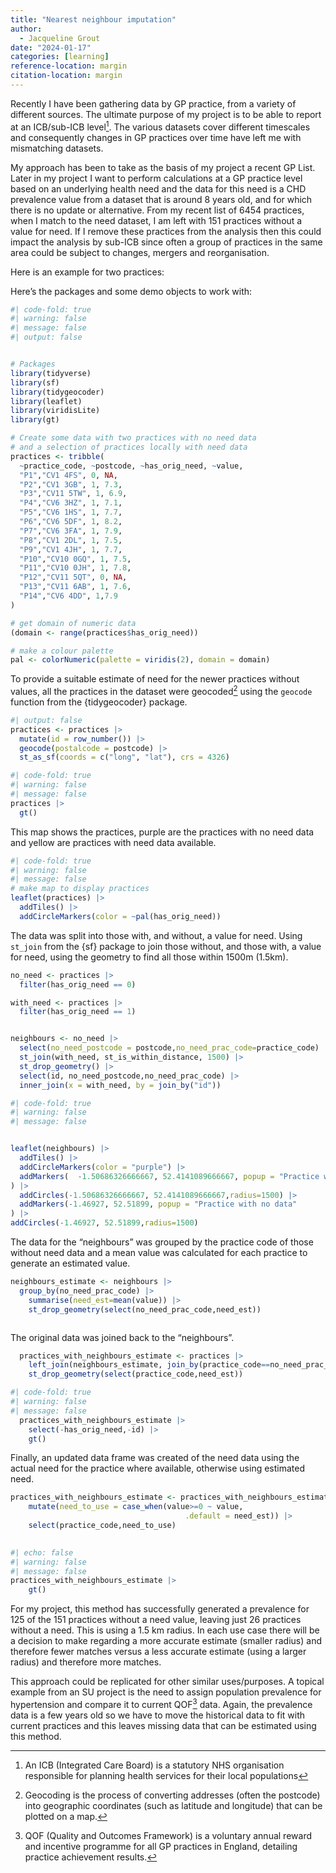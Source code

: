 ```yaml
---
title: "Nearest neighbour imputation"
author:
  - Jacqueline Grout
date: "2024-01-17"
categories: [learning]
reference-location: margin
citation-location: margin
---
```


Recently I have been gathering data by GP practice, from a variety of different sources. The ultimate purpose of my project is to be able to report at an ICB/sub-ICB level[^1]. The various datasets cover different timescales and consequently changes in GP practices over time have left me with mismatching datasets.

[^1]: An ICB (Integrated Care Board) is a statutory NHS organisation responsible for planning health services for their local populations

My approach has been to take as the basis of my project a recent GP List. Later in my project I want to perform calculations at a GP practice level based on an underlying health need and the data for this need is a CHD prevalence value from a dataset that is around 8 years old, and for which there is no update or alternative. From my recent list of 6454 practices, when I match to the need dataset, I am left with 151 practices without a value for need. If I remove these practices from the analysis then this could impact the analysis by sub-ICB since often a group of practices in the same area could be subject to changes, mergers and reorganisation.

Here is an example for two practices:

Here's the packages and some demo objects to work with:

```r
#| code-fold: true
#| warning: false
#| message: false
#| output: false


# Packages
library(tidyverse)
library(sf)
library(tidygeocoder)
library(leaflet)
library(viridisLite)
library(gt)

# Create some data with two practices with no need data 
# and a selection of practices locally with need data
practices <- tribble(
  ~practice_code, ~postcode, ~has_orig_need, ~value,
  "P1","CV1 4FS", 0, NA,
  "P2","CV1 3GB", 1, 7.3,
  "P3","CV11 5TW", 1, 6.9,
  "P4","CV6 3HZ", 1, 7.1,
  "P5","CV6 1HS", 1, 7.7,
  "P6","CV6 5DF", 1, 8.2,
  "P7","CV6 3FA", 1, 7.9,
  "P8","CV1 2DL", 1, 7.5,
  "P9","CV1 4JH", 1, 7.7,
  "P10","CV10 0GQ", 1, 7.5,
  "P11","CV10 0JH", 1, 7.8,
  "P12","CV11 5QT", 0, NA,
  "P13","CV11 6AB", 1, 7.6,
  "P14","CV6 4DD", 1,7.9
) 

# get domain of numeric data
(domain <- range(practices$has_orig_need))

# make a colour palette
pal <- colorNumeric(palette = viridis(2), domain = domain)

```

To provide a suitable estimate of need for the newer practices without values, all the practices in the dataset were geocoded[^2] using the `geocode` function from the {tidygeocoder} package.

[^2]: Geocoding is the process of converting addresses (often the postcode) into geographic coordinates (such as latitude and longitude) that can be plotted on a map.

```r
#| output: false
practices <- practices |>
  mutate(id = row_number()) |>
  geocode(postalcode = postcode) |>
  st_as_sf(coords = c("long", "lat"), crs = 4326)


```

```r
#| code-fold: true
#| warning: false
#| message: false
practices |>
  gt()
```

This map shows the practices, purple are the practices with no need data and yellow are practices with need data available.

```r
#| code-fold: true
#| warning: false
#| message: false
# make map to display practices
leaflet(practices) |> 
  addTiles() |>
  addCircleMarkers(color = ~pal(has_orig_need)) 

```

The data was split into those with, and without, a value for need. Using `st_join` from the {sf} package to join those without, and those with, a value for need, using the geometry to find all those within 1500m (1.5km).

```r

no_need <- practices |>
  filter(has_orig_need == 0)

with_need <- practices |>
  filter(has_orig_need == 1)


neighbours <- no_need |>
  select(no_need_postcode = postcode,no_need_prac_code=practice_code) |>
  st_join(with_need, st_is_within_distance, 1500) |>
  st_drop_geometry() |>
  select(id, no_need_postcode,no_need_prac_code) |>
  inner_join(x = with_need, by = join_by("id")) 


```

```r
#| code-fold: true
#| warning: false
#| message: false


leaflet(neighbours) |> 
  addTiles() |>
  addCircleMarkers(color = "purple") |>
  addMarkers(  -1.50686326666667, 52.4141089666667, popup = "Practice with no data"
) |>
  addCircles(-1.50686326666667, 52.4141089666667,radius=1500) |>
  addMarkers(-1.46927, 52.51899, popup = "Practice with no data"
) |>
addCircles(-1.46927, 52.51899,radius=1500)
```

The data for the "neighbours" was grouped by the practice code of those without need data and a mean value was calculated for each practice to generate an estimated value.

```r

neighbours_estimate <- neighbours |>
  group_by(no_need_prac_code) |>
    summarise(need_est=mean(value)) |>
    st_drop_geometry(select(no_need_prac_code,need_est)) 



```

The original data was joined back to the "neighbours".

```r

  practices_with_neighbours_estimate <- practices |>
    left_join(neighbours_estimate, join_by(practice_code==no_need_prac_code))  |>
    st_drop_geometry(select(practice_code,need_est))
```

```r
#| code-fold: true
#| warning: false
#| message: false
  practices_with_neighbours_estimate |>
    select(-has_orig_need,-id) |>
    gt()

```

Finally, an updated data frame was created of the need data using the actual need for the practice where available, otherwise using estimated need.

```r

practices_with_neighbours_estimate <- practices_with_neighbours_estimate |>
    mutate(need_to_use = case_when(value>=0 ~ value,
                                       .default = need_est)) |>
    select(practice_code,need_to_use) 
  
```

```r
#| echo: false
#| warning: false
#| message: false
practices_with_neighbours_estimate |>
    gt()
```

For my project, this method has successfully generated a prevalence for 125 of the 151 practices without a need value, leaving just 26 practices without a need. This is using a 1.5 km radius. In each use case there will be a decision to make regarding a more accurate estimate (smaller radius) and therefore fewer matches versus a less accurate estimate (using a larger radius) and therefore more matches.

This approach could be replicated for other similar uses/purposes. A topical example from an SU project is the need to assign population prevalence for hypertension and compare it to current QOF[^3] data. Again, the prevalence data is a few years old so we have to move the historical data to fit with current practices and this leaves missing data that can be estimated using this method.


[^3]: QOF (Quality and Outcomes Framework) is a voluntary annual reward and incentive programme for all GP practices in England, detailing practice achievement results. 
